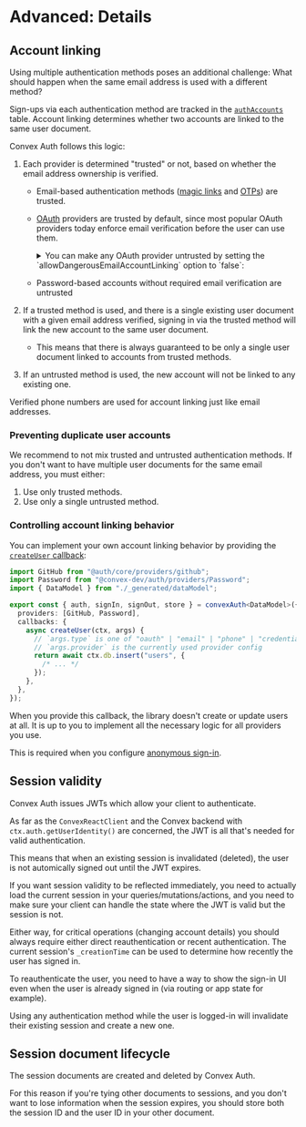 
# Advanced: Details

## Account linking

Using multiple authentication methods poses an additional challenge: What should
happen when the same email address is used with a different method?

Sign-ups via each authentication method are tracked in the
[`authAccounts`](/api_reference/server#authaccounts) table. Account linking
determines whether two accounts are linked to the same user document.

Convex Auth follows this logic:

1.  Each provider is determined "trusted" or not, based on whether the email
    address ownership is verified.

    - Email-based authentication methods ([magic links](/config/email) and
      [OTPs](/config/otps)) are trusted.
    - [OAuth](/config/oauth) providers are trusted by default, since most
      popular OAuth providers today enforce email verification before the user
      can use them.

      <details>

      <summary>
        You can make any OAuth provider untrusted by setting the
        `allowDangerousEmailAccountLinking` option to `false`:
      </summary>

      ```ts filename="convex/auth.ts"
      import Resend from "@auth/core/providers/resend";
      import GitHub from "@auth/core/providers/github";
      import { convexAuth } from "@convex-dev/auth/server";

      export const { auth, signIn, signOut, store } = convexAuth({
        providers: [
          Resend,
          GitHub({ allowDangerousEmailAccountLinking: false }),
        ],
      });
      ```

      </details>

    - Password-based accounts without required email verification are untrusted

2.  If a trusted method is used, and there is a single existing user document
    with a given email address verified, signing in via the trusted method will
    link the new account to the same user document.
    - This means that there is always guaranteed to be only a single user
      document linked to accounts from trusted methods.
3.  If an untrusted method is used, the new account will not be linked to any
    existing one.

Verified phone numbers are used for account linking just like email addresses.

### Preventing duplicate user accounts

We recommend to not mix trusted and untrusted authentication methods. If you
don't want to have multiple user documents for the same email address, you must
either:

1. Use only trusted methods.
2. Use only a single untrusted method.

### Controlling account linking behavior

You can implement your own account linking behavior by providing the
[`createUser` callback](/api_reference/server#callbackscreateuser):

```ts
import GitHub from "@auth/core/providers/github";
import Password from "@convex-dev/auth/providers/Password";
import { DataModel } from "./_generated/dataModel";

export const { auth, signIn, signOut, store } = convexAuth<DataModel>({
  providers: [GitHub, Password],
  callbacks: {
    async createUser(ctx, args) {
      // `args.type` is one of "oauth" | "email" | "phone" | "credentials" | "verification"
      // `args.provider` is the currently used provider config
      return await ctx.db.insert("users", {
        /* ... */
      });
    },
  },
});
```

When you provide this callback, the library doesn't create or update users at
all. It is up to you to implement all the necessary logic for all providers you
use.

This is required when you configure [anonymous sign-in](/config/anonymous).

## Session validity

Convex Auth issues JWTs which allow your client to authenticate.

As far as the `ConvexReactClient` and the Convex backend with
`ctx.auth.getUserIdentity()` are concerned, the JWT is all that's needed for
valid authentication.

This means that when an existing session is invalidated (deleted), the user is
not automically signed out until the JWT expires.

If you want session validity to be reflected immediately, you need to actually
load the current session in your queries/mutations/actions, and you need to make
sure your client can handle the state where the JWT is valid but the session is
not.

Either way, for critical operations (changing account details) you should always
require either direct reauthentication or recent authentication. The current
session's `_creationTime` can be used to determine how recently the user has
signed in.

<Aside title="Reauthentication">

To reauthenticate the user, you need to have a way to show the sign-in UI even
when the user is already signed in (via routing or app state for example).

Using any authentication method while the user is logged-in will invalidate
their existing session and create a new one.

</Aside>

## Session document lifecycle

The session documents are created and deleted by Convex Auth.

For this reason if you're tying other documents to sessions, and you don't want
to lose information when the session expires, you should store both the session
ID and the user ID in your other document.
